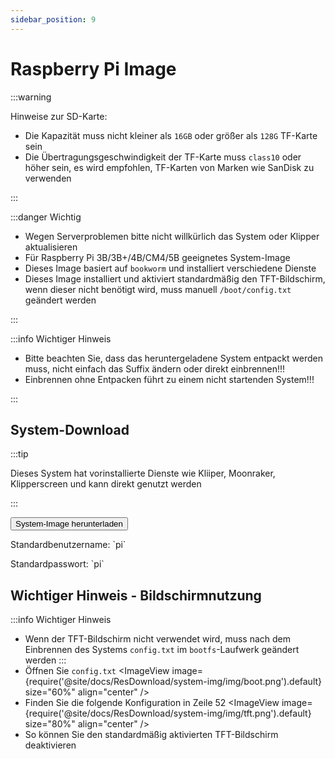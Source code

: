 ```yaml
---
sidebar_position: 9
---
```




# Raspberry Pi Image

  :::warning

  Hinweise zur SD-Karte:

  * Die Kapazität muss nicht kleiner als `16GB` oder größer als `128G` TF-Karte sein
  * Die Übertragungsgeschwindigkeit der TF-Karte muss `class10` oder höher sein, es wird empfohlen, TF-Karten von Marken wie SanDisk zu verwenden

  :::

  :::danger Wichtig

  * Wegen Serverproblemen bitte nicht willkürlich das System oder Klipper aktualisieren
  * Für Raspberry Pi 3B/3B+/4B/CM4/5B geeignetes System-Image
  * Dieses Image basiert auf `bookworm` und installiert verschiedene Dienste
  * Dieses Image installiert und aktiviert standardmäßig den TFT-Bildschirm, wenn dieser nicht benötigt wird, muss manuell `/boot/config.txt` geändert werden

  :::

  :::info Wichtiger Hinweis

  * Bitte beachten Sie, dass das heruntergeladene System entpackt werden muss, nicht einfach das Suffix ändern oder direkt einbrennen!!!
  * Einbrennen ohne Entpacken führt zu einem nicht startenden System!!!

  :::


## System-Download

  <Tabs>
    <TabItem value="flyos" label="Raspberry Pi Image" default>

  :::tip

  Dieses System hat vorinstallierte Dienste wie Kliiper, Moonraker, Klipperscreen und kann direkt genutzt werden

  :::

  <Button variant="contained" disableElevation href="https://cdn.mellow.klipper.cn/IMG/Beta/RPI-TFT-IMG-new.img.xz">System-Image herunterladen</Button>

  <Tabs>
  <TabItem value="fly" label="Normaler Benutzer" default>
  <p>Standardbenutzername: `pi`</p>
  <p>Standardpasswort: `pi`</p>
    </TabItem>
  </Tabs>
    </TabItem>
  </Tabs>

## Wichtiger Hinweis - Bildschirmnutzung
  :::info Wichtiger Hinweis
  * Wenn der TFT-Bildschirm nicht verwendet wird, muss nach dem Einbrennen des Systems `config.txt` im `bootfs`-Laufwerk geändert werden
  :::
  * Öffnen Sie `config.txt`
    <ImageView image={require('@site/docs/ResDownload/system-img/img/boot.png').default} size="60%" align="center" />
  * Finden Sie die folgende Konfiguration in Zeile 52
    <ImageView image={require('@site/docs/ResDownload/system-img/img/tft.png').default} size="80%" align="center" />
  * So können Sie den standardmäßig aktivierten TFT-Bildschirm deaktivieren